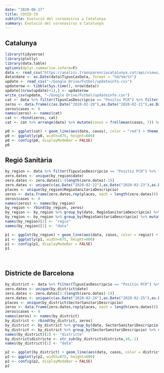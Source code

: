 ```yaml
---
date: "2020-06-17"
title: COVID-19
subtitle: Evolució del coronavirus a Catalunya
summary: Evolució del coronavirus a Catalunya
---
```

## Catalunya
```r
library(tidyverse)
library(plotly)
library(data.table)
options(dplyr.summarise.inform=F)
data <- read_csv("https://analisi.transparenciacatalunya.cat/api/views/xuwf-dxjd/rows.csv", col_types = cols())
data$date <- as.Date(data$TipusCasData, format = "%d/%m/%Y")
update <- read_csv("~/Google Drive/Futbol/updateinfo.csv")
updaterow <- tibble(Sys.time(), nrow(data))
update[(nrow(update)+1),] <- updaterow
write_csv(update, "~/Google Drive/Futbol/updateinfo.csv")
cat <- data %>% filter(TipusCasDescripcio == "Positiu PCR") %>% filter(!RegioSanitariaDescripcio == "No classificat") %>% group_by(date) %>% summarise(cases = sum(NumCasos)) 
zeros <- data.frame(c(as.Date("2020-02-20"),as.Date("2020-02-21"),as.Date("2020-02-22"),as.Date("2020-02-23"),as.Date("2020-02-24"),as.Date("2020-02-25"),as.Date("2020-02-26"),as.Date("2020-02-27"),as.Date("2020-03-01"),as.Date("2020-03-03")))
zeros$cases <- 0
names(zeros) <- names(cat)
cat <- rbind(zeros, cat)
cat <- cat %>% arrange(date) %>% mutate(casos = frollmean(cases, 7)) %>% arrange(desc(date))

p0 <- ggplot(cat) + geom_line(aes(date, casos), color = "red") + theme_minimal() + geom_vline(aes(xintercept=as.numeric(as.Date("2020-05-04"))), linetype='dashed', color='lightgrey') + geom_vline(aes(xintercept=as.numeric(as.Date("2020-06-19"))), linetype='dashed', color='lightgrey') + labs(x = "", y = "Mitjana de casos a 7 dies")
p0 <- ggplotly(p0, width=875, height=600)
p0 <- config(p0, displayModeBar = FALSE)
p0
```

## Regió Sanitària
```r
by_region <- data %>% filter(TipusCasDescripcio == "Positiu PCR") %>% filter(!RegioSanitariaDescripcio == "No classificat") %>% group_by(date, RegioSanitariaDescripcio) %>% summarise(cases = sum(NumCasos)) 
zero.dates <- unique(by_region$date)
zero.dates <- zero.dates[1:(length(zero.dates)-1)]
zero.dates <- unique(c(as.Date("2020-02-22"),as.Date("2020-02-23"),as.Date("2020-02-24"),as.Date("2020-02-25"),as.Date("2020-02-26"),as.Date("2020-02-27"),as.Date("2020-02-28"),as.Date("2020-03-01"),as.Date("2020-03-02"),as.Date("2020-03-03"),as.Date("2020-03-04"), zero.dates))
places <- unique(by_region$RegioSanitariaDescripcio)
zeros <- data.frame(zero.dates,rep(places, each = length(zero.dates)))
zeros$cases <- 0
names(zeros) <- names(by_region)
by_region <- rbind(by_region, zeros)
by_region <- by_region %>% group_by(date, RegioSanitariaDescripcio) %>% summarise(cases = sum(cases)) %>% arrange(date)
by_region <- by_region %>% group_by(RegioSanitariaDescripcio) %>% mutate(casos = frollmean(cases, 7)) %>% arrange(desc(date))
names(by_region)[2] <- "regio"
names(by_region)[1] <- "data"

p1 <- ggplot(by_region) + geom_line(aes(data, casos, color = regio)) + theme_minimal() + geom_vline(aes(xintercept=as.numeric(as.Date("2020-05-04"))), linetype='dashed', color='lightgrey') + geom_vline(aes(xintercept=as.numeric(as.Date("2020-06-19"))), linetype='dashed', color='lightgrey') + labs(x = "", y = "Mitjana de casos a 7 dies", color = "")
p1 <- ggplotly(p1, width=875, height=600)
p1 <- config(p1, displayModeBar = FALSE)
p1
```
<br>

## Districte de Barcelona
```r
by_district <- data %>% filter(TipusCasDescripcio == "Positiu PCR") %>% filter(str_detect(SectorSanitariDescripcio, 'Barcelona')) %>% group_by(date, SectorSanitariDescripcio) %>% summarise(cases = sum(NumCasos)) 
zero.dates <- unique(by_district$date)
zero.dates <- zero.dates[1:(length(zero.dates)-1)]
zero.dates <- unique(c(as.Date("2020-02-24"),as.Date("2020-02-25"),as.Date("2020-02-26"),as.Date("2020-02-27"),as.Date("2020-02-28"),as.Date("2020-03-01"),as.Date("2020-03-02"),as.Date("2020-03-03"),as.Date("2020-03-04"),as.Date("2020-03-06"),as.Date("2020-03-08"), zero.dates))
places <- unique(by_district$SectorSanitariDescripcio)
zeros <- data.frame(zero.dates,rep(places, each = length(zero.dates)))
zeros$cases <- 0
names(zeros) <- names(by_district)
by_district <- rbind(by_district, zeros)
by_district <- by_district %>% group_by(date, SectorSanitariDescripcio) %>% summarise(cases = sum(cases)) %>% arrange(date)
by_district <- by_district %>% group_by(SectorSanitariDescripcio) %>% mutate(casos = frollmean(cases, 7)) %>% arrange(desc(date))
names(by_district)[2] <- "districte"
by_district$districte <- str_sub(by_district$districte,10,-1)
names(by_district)[1] <- "data"

p2 <- ggplot(by_district) + geom_line(aes(data, casos, color = districte)) + theme_minimal() + geom_vline(aes(xintercept=as.numeric(as.Date("2020-05-04"))), linetype='dashed', color='lightgrey') + geom_vline(aes(xintercept=as.numeric(as.Date("2020-06-19"))), linetype='dashed', color='lightgrey') + labs(x = "", y = "Mitjana de casos a 7 dies", color = "")
p2 <- ggplotly(p2, width=875, height=600)
p2 <- config(p2, displayModeBar = FALSE)
p2
```